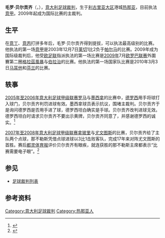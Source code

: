 {{noteTA
|G1=足球
|G2=意甲
}}
{{Infobox football official
| name                = 毛罗·贝尔贡齐<br>Mauro Bergonzi
| fullname            = Mauro Bergonzi
| dateofbirth         = {{birth date and age|1971|12|30|}}
| cityofbirth         = [[热那亚|热那亚]]
| countryofbirth      = {{意大利}}
| death_date          = 
| death_place         = 
| otheroccupation     = 承保人
| years               = 1997–1999<br>1999–2002<br>2002–2010<br>2010–
| league              = [[意丁|意丁]]<br>[[意丙一|意丙一]]及[[意丙二|意丙二]]<br>[[意甲|意甲]]及[[意乙|意乙]]<br>[[意甲|意甲]]
| role                = [[足球裁判|裁判]]<br>[[足球裁判|裁判]]<br>[[足球裁判|裁判]]<br>[[足球裁判|裁判]]
| internationalyears  = 2009–
| confederation       = [[UEFA|UEFA]]和[[FIFA|FIFA]]
| internationalrole   = [[足球裁判|裁判]]
}}

'''毛罗·贝尔贡齐'''（{{lang-it|'''Mauro Bergonzi'''}}，{{bd|1971年|12月30日}}），[[意大利|意大利]][[足球裁判|足球裁判]]，生于[[利古里亚大区|利古里亚大区]]港城[[热那亚|热那亚]]，目前执法[[意甲|意甲]]。2009年起成为国际比赛的主裁判。

==生平==
在[[意丁|意丁]]、[[意丙|意丙]]打拼多年后，毛罗·贝尔贡齐得到提拔，可以执法最高级别的比赛。他执法的第一场[[意甲|意甲]]是2003年12月7日[[莱切足球俱乐部|莱切]]1比2负于[[帕尔马足球俱乐部|帕尔马]]的比赛。2009年成为国际级裁判后，他受[[欧足联|欧足联]]指派执法的第一场比赛是[[2009/10赛季欧洲联赛|2009年]]7月[[欧罗巴联赛|欧罗巴联赛]]外圍賽第二圈[[格拉茲風暴足球俱樂部|格拉茲風暴]]与[[伯拉治|伯拉治]]的比赛。他执法的第一场国家队比赛是2010年3月3日[[马耳他国家足球队|马耳他]]和[[芬兰国家足球队|芬兰]]的比赛。

==轶事==
[[2005年至2006年意大利足球甲级联赛|2005年至2006年意大利足球甲级联赛]][[罗马足球会|罗马]]与[[墨西拿足球俱乐部|墨西拿]]的比赛中，[[德罗西|德罗西]]用手将球打入球门，贝尔贡齐判罚进球有效。墨西拿球员表示抗议，围堵主裁判。贝尔贡齐于是询问德罗西是否用手进了球，德罗西坦白确实是手球。贝尔贡齐改判进球无效。德罗西坦白时请求贝尔贡齐不要出示黄牌，贝尔贡齐同意了，并感谢德罗西的诚实。<ref>{{cite news|title=丑闻顿时变成一个美谈 “德”罗西拒绝上帝之手|url=http://sports.163.com/06/0322/14/2CQUEV1H00051CDA.html|accessdate=2013-04-28|newspaper=体坛周报|date=2006-03-22}}{{Dead link|date=2019年12月 |bot=InternetArchiveBot |fix-attempted=yes }}</ref> 

[[2007年至2008年意大利足球甲级联赛|2007年至2008年意大利足球甲级联赛]][[拿玻里足球会|拿玻里]]与[[尤文图斯|尤文图斯]]的比赛，贝尔贡齐给了主队两个点球，那不勒斯凭借点球进球以3比1击败客队，完成17年来对阵尤文图斯的首胜。赛后[[都灵体育报|都灵体育报]]评价贝尔贡齐有眼疾，就连获胜的那不勒斯主席都表示“比赛需要电子眼”。<ref>{{cite news|title=新人贝尔贡齐：敢吹！|url=http://sports.163.com/07/1029/10/3RVFG5O30005227R.html|accessdate=2013-04-28|newspaper=东方体育日报|date=2007-10-29}}{{Dead link|date=2019年12月 |bot=InternetArchiveBot |fix-attempted=yes }}</ref> 

==参见==
* [[足球裁判列表|足球裁判列表]]

==参考资料==
{{reflist}}

{{DEFAULTSORT:Bergonzi, Mauro}}

[[Category:意大利足球裁判|Category:意大利足球裁判]]
[[Category:热那亚人|Category:热那亚人]]